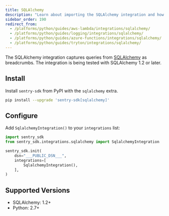 ```yaml
---
title: SQLAlchemy
description: "Learn about importing the SQLAlchemy integration and how it captures queries from SQLAlchemy as breadcrumbs."
sidebar_order: 190
redirect_from:
  - /platforms/python/guides/aws-lambda/integrations/sqlalchemy/
  - /platforms/python/guides/logging/integrations/sqlalchemy/
  - /platforms/python/guides/azure-functions/integrations/sqlalchemy/
  - /platforms/python/guides/tryton/integrations/sqlalchemy/
---
```


<!-- NOTE: Due to being in common, redirects are in vercel.json -->

The SQLAlchemy integration captures queries from
[SQLAlchemy](https://www.sqlalchemy.org/) as breadcrumbs. The integration is
being tested with SQLAlchemy 1.2 or later.

## Install

Install `sentry-sdk` from PyPI with the `sqlalchemy` extra.

```bash
pip install --upgrade 'sentry-sdk[sqlalchemy]'
```

## Configure

Add `SqlalchemyIntegration()` to your `integrations` list:

```python
import sentry_sdk
from sentry_sdk.integrations.sqlalchemy import SqlalchemyIntegration

sentry_sdk.init(
    dsn="___PUBLIC_DSN___",
    integrations=[
        SqlalchemyIntegration(),
    ],
)
```

## Supported Versions

- SQLAlchemy: 1.2+
- Python: 2.7+
